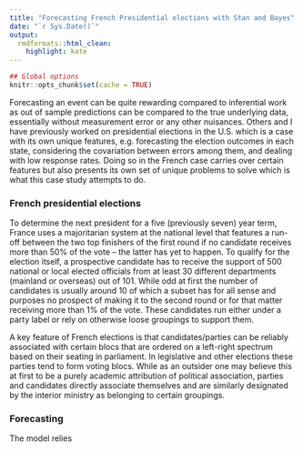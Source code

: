 ```yaml
---
title: "Forecasting French Presidential elections with Stan and Bayes"
date: "`r Sys.Date()`"
output:
  rmdformats::html_clean:
    highlight: kate
---
```


```r
## Global options
knitr::opts_chunk$set(cache = TRUE)
```

Forecasting an event can be quite rewarding compared to inferential work as out
of sample predictions can be compared to the true underlying data, essentially without measurement error or any other nuisances. Others and I have previously worked on presidential elections in the U.S. which is a case with its own unique features, e.g. forecasting the election outcomes in each state, considering the covariation between errors among them, and dealing with low response rates. Doing so in the French case carries over certain features but also presents its own set of unique problems to solve which is what this case study attempts to do.

### French presidential elections

To determine the next president for a five (previously seven) year term, France uses a majoritarian system at the national level that features a run-off between the two top finishers of the first round if no candidate receives more than 50\% of the vote -- the latter has yet to happen. To qualify for the election itself, a prospective candidate has to receive the support of 500 national or local elected officials from at least 30 different departments (mainland or overseas) out of 101. While odd at first the number of candidates is usually around 10 of which a subset has for all sense and purposes no prospect of making it to the second round or for that matter receiving more than 1\% of the vote. These candidates run either under a party label or rely on otherwise loose groupings to support them.

A key feature of French elections is that candidates/parties can be reliably associated with certain blocs that are ordered on a left-right spectrum based on their seating in parliament. In legislative and other elections these parties tend to form voting blocs. While as an outsider one may believe this at first to be a purely academic attribution of political association, parties and candidates directly associate themselves and are similarly designated by the interior ministry as belonging to certain groupings.

### Forecasting

The model relies











